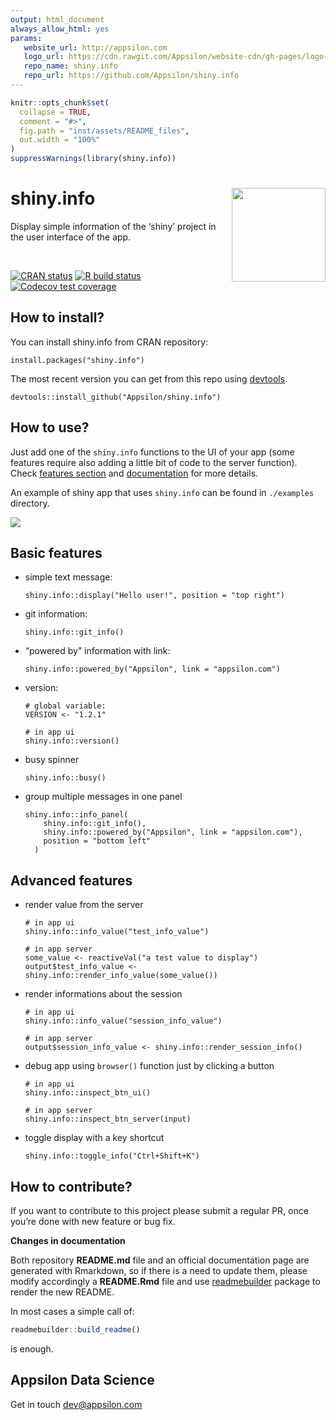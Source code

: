 ```yaml
---
output: html_document
always_allow_html: yes
params:
   website_url: http://appsilon.com
   logo_url: https://cdn.rawgit.com/Appsilon/website-cdn/gh-pages/logo-white.png
   repo_name: shiny.info
   repo_url: https://github.com/Appsilon/shiny.info
---
```


```r
knitr::opts_chunk$set(
  collapse = TRUE,
  comment = "#>",
  fig.path = "inst/assets/README_files",
  out.width = "100%"
)
suppressWarnings(library(shiny.info))
```

<link href="http://fonts.googleapis.com/css?family=Maven+Pro:400,700|Inconsolata" rel="stylesheet" type="text/css">
<link href='docs/style.css' rel='stylesheet' type='text/css'>

shiny.info <a href='https://github.com/Appsilon/shiny.info'><img src='inst/assets/README_files/logo.png' align="right" height="150" /></a>
===========

<div class="subheader">
Display simple information of the 'shiny' project in the user interface of the app.
</div>

</br>

<!-- badges: start -->
[![CRAN status](https://www.r-pkg.org/badges/version/shiny.info)](https://cran.r-project.org/package=shiny.info)
[![R build status](https://github.com/Appsilon/shiny.info/workflows/R-CMD-check/badge.svg)](https://github.com/Appsilon/shiny.info/actions?workflow=R-CMD-check)
[![Codecov test coverage](https://codecov.io/gh/Appsilon/shiny.info/branch/master/graph/badge.svg)](https://codecov.io/gh/Appsilon/shiny.info?branch=master)
<!-- badges: end -->

<div class="section level2">

How to install?
---------------

You can install shiny.info from CRAN repository:

```
install.packages("shiny.info")
```


The most recent version you can get from this repo using [devtools](https://github.com/hadley/devtools).

```
devtools::install_github("Appsilon/shiny.info")
```

How to use?
-----------

Just add one of the `shiny.info` functions to the UI of your app (some features require also adding a little bit of code to the server function). Check [features section](#basic-features) and [documentation](https://cran.r-project.org/web/packages/shiny.info/shiny.info.pdf) for more details.

An example of shiny app that uses `shiny.info` can be found in `./examples` directory.

![](inst/assets/README_files/example.png)

Basic features
-------

* simple text message:
  ```
  shiny.info::display("Hello user!", position = "top right")
  ```
* git information:
  ```
  shiny.info::git_info()
  ```
* "powered by" information with link:
  ```
  shiny.info::powered_by("Appsilon", link = "appsilon.com")
  ```
* version:
  ```
  # global variable:
  VERSION <- "1.2.1"

  # in app ui
  shiny.info::version()
  ```
* busy spinner
  ```
  shiny.info::busy()
  ```
* group multiple messages in one panel
  ```
  shiny.info::info_panel(
      shiny.info::git_info(),
      shiny.info::powered_by("Appsilon", link = "appsilon.com"),
      position = "bottom left"
    )
  ```

Advanced features
-------

* render value from the server
  ```
  # in app ui
  shiny.info::info_value("test_info_value")

  # in app server
  some_value <- reactiveVal("a test value to display")
  output$test_info_value <- shiny.info::render_info_value(some_value())
  ```
* render informations about the session
  ```
  # in app ui
  shiny.info::info_value("session_info_value")

  # in app server
  output$session_info_value <- shiny.info::render_session_info()
  ```
* debug app using `browser()` function just by clicking a button
  ```
  # in app ui
  shiny.info::inspect_btn_ui()

  # in app server
  shiny.info::inspect_btn_server(input)
  ```
* toggle display with a key shortcut
  ```
  shiny.info::toggle_info("Ctrl+Shift+K")
  ```

How to contribute?
-----------------
If you want to contribute to this project please submit a regular PR, once you're done with new feature or bug fix.<br>

**Changes in documentation**

Both repository **README.md** file and an official documentation page are generated with Rmarkdown, so if there is a need to update them, please modify accordingly a **README.Rmd** file  and use [readmebuilder](https://github.com/Appsilon/readmebuilder) package to render the new README.

In most cases a simple call of:

```r
readmebuilder::build_readme()
```

is enough.

Appsilon Data Science
------------------

Get in touch [dev@appsilon.com](dev@appsilon.com)


</div>
